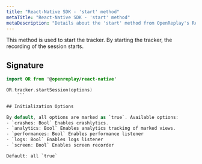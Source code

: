 ```yaml
---
title: "React-Native SDK - 'start' method"
metaTitle: "React-Native SDK - 'start' method"
metaDescription: "Details about the 'start' method from OpenReplay's React-Native SDK"
---
```


This method is used to start the tracker. By starting the tracker, the recording of the session starts.

## Signature

```swift
import OR from '@openreplay/react-native'

OR.tracker.startSession(options)
	```

## Initialization Options

By default, all options are marked as `true`. Available options:
- `crashes: Bool` Enables crashlytics.
- `analytics: Bool` Enables analytics tracking of marked views.
- `performances: Bool` Enables performance listener
- `logs: Bool` Enables logs listener
- `screen: Bool` Enables screen recorder

Default: all `true`
